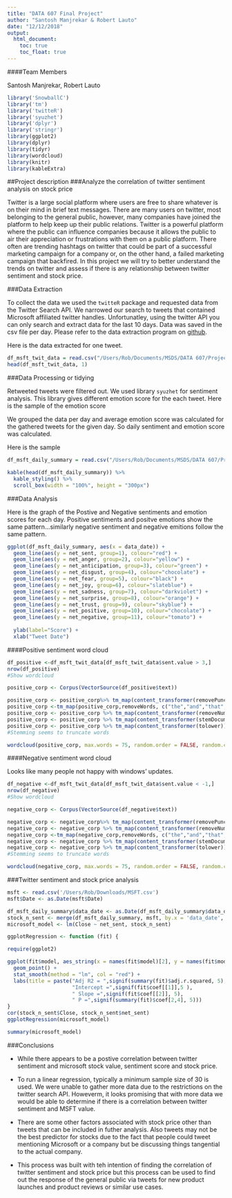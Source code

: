 ```yaml
---
title: "DATA 607 Final Project"
author: "Santosh Manjrekar & Robert Lauto"
date: "12/12/2018"
output:
  html_document:
    toc: true
    toc_float: true
---
```

####Team Members

Santosh Manjrekar,
Robert Lauto 


```r
library('SnowballC')
library('tm')
library('twitteR')
library('syuzhet')
library('dplyr')
library('stringr')
library(ggplot2)
library(dplyr)
library(tidyr)
library(wordcloud)
library(knitr)
library(kableExtra)
```

##Project description
###Analyze the correlation of twitter sentiment analysis on stock price

Twitter is a large social platform where users are free to share whatever is on their mind in brief text messages. There are many users on twitter, most belonging to the general public, however, many companies have joined the platform to help keep up their public relations. Twitter is a powerful platform where the public can influence companies because it allows the public to air their appreciation or frustrations with them on a public platform. There often are trending hashtags on twitter that could be part of a successful marketing campaign for a company or, on the other hand, a failed marketing campaign that backfired. In this project we will try to better understand the trends on twitter and assess if there is any relationship between twitter sentiment and stock price.

###Data Extraction

To collect the data we used the `twitteR` package and requested data from the Twitter Search API. We narrowed our search to tweets that contained Microsoft affiliated twitter handles. Unfortunatley, using the twitter API you can only search and extract data for the last 10 days. Data was saved in the csv file per day. Please refer to the data extraction program on [github](https://github.com/santoshmanjrekar/data607/blob/master/twitter_data_extraction.rmd).


Here is the data extracted for one tweet.

```r
df_msft_twit_data = read.csv("/Users/Rob/Documents/MSDS/DATA 607/Projects/final_project/MSFT- 2018-12-11 -twitt-emotion-senti-data.csv")
head(df_msft_twit_data, 1)

```


###Data Processing or tidying

Retweeted tweets were filtered out. We used library `syuzhet` for sentiment analysis. This library gives different emotion score for the each tweet. Here is the sample of the emotion score


We grouped the data per day and average emotion score was calculated for the gathered tweets for the given day. So daily sentiment and emotion score was calculated.

Here is the sample 
```r
df_msft_daily_summary = read.csv("/Users/Rob/Documents/MSDS/DATA 607/Projects/final_project/MSFT-twitt-final-summary.csv")

kable(head(df_msft_daily_summary)) %>%
  kable_styling() %>%
  scroll_box(width = "100%", height = "300px")
```


###Data Analysis

Here is the graph of the Postive and Negative sentiments and emotion scores for each day. Positive sentiments and positve emotions show the same pattern...similarly negative sentiment and negative emitions follow the same pattern.
```r
ggplot(df_msft_daily_summary, aes(x = data_date)) + 
  geom_line(aes(y = net_sent, group=1), colour="red") +
  geom_line(aes(y = net_anger, group=2), colour="yellow") +
  geom_line(aes(y = net_anticipation, group=3), colour="green") +
  geom_line(aes(y = net_disgust, group=4), colour="chocolate") +
  geom_line(aes(y = net_fear, group=5), colour="black") +
  geom_line(aes(y = net_joy, group=6), colour="slateblue") +
  geom_line(aes(y = net_sadness, group=7), colour="darkviolet") +
  geom_line(aes(y = net_surprise, group=8), colour="orange") +
  geom_line(aes(y = net_trust, group=9), colour="skyblue") +
  geom_line(aes(y = net_positive, group=10), colour="chocolate") +
  geom_line(aes(y = net_negative, group=11), colour="tomato") +
  
  ylab(label="Score") + 
  xlab("Tweet Date")

```


####Positive sentiment word cloud

```r
df_positive <-df_msft_twit_data[df_msft_twit_data$sent.value > 3,]
nrow(df_positive)
#Show wordcloud

positive_corp <- Corpus(VectorSource(df_positive$text))

positive_corp <- positive_corp%>% tm_map(content_transformer(removePunctuation))
positive_corp <-tm_map(positive_corp,removeWords, c("the","and","that","this","was","with","for","your"))
positive_corp <- positive_corp %>% tm_map(content_transformer(removeNumbers))
positive_corp <- positive_corp %>% tm_map(content_transformer(stemDocument),  language = 'english')
positive_corp <- positive_corp %>% tm_map(content_transformer(tolower))
#Stemming seems to truncate words

wordcloud(positive_corp, max.words = 75, random.order = FALSE, random.color = TRUE,colors=palette())
```




####Negative sentiment word cloud

Looks like many people not happy with windows' updates.
```r

df_negative <-df_msft_twit_data[df_msft_twit_data$sent.value < -1,]
nrow(df_negative)
#Show wordcloud

negative_corp <- Corpus(VectorSource(df_negative$text))

negative_corp <- negative_corp%>% tm_map(content_transformer(removePunctuation))
negative_corp <- negative_corp %>% tm_map(content_transformer(removeNumbers))
negative_corp <-tm_map(negative_corp,removeWords, c("the","and","that","this","was","with","for","your"))
negative_corp <- negative_corp %>% tm_map(content_transformer(stemDocument),  language = 'english')
negative_corp <- negative_corp %>% tm_map(content_transformer(tolower))
#Stemming seems to truncate words

wordcloud(negative_corp, max.words = 75, random.order = FALSE, random.color = TRUE,colors=palette())
```


###Twitter sentiment and stock price analysis

```r
msft <- read.csv('/Users/Rob/Downloads/MSFT.csv')
msft$Date <- as.Date(msft$Date)

df_msft_daily_summary$data_date <- as.Date(df_msft_daily_summary$data_date)
stock_n_sent <- merge(df_msft_daily_summary, msft, by.x = 'data_date', by.y = 'Date')
microsoft_model <- lm(Close ~ net_sent, stock_n_sent)

ggplotRegression <- function (fit) {

require(ggplot2)

ggplot(fit$model, aes_string(x = names(fit$model)[2], y = names(fit$model)[1])) + 
  geom_point() +
  stat_smooth(method = "lm", col = "red") +
  labs(title = paste("Adj R2 = ",signif(summary(fit)$adj.r.squared, 5),
                     "Intercept =",signif(fit$coef[[1]],5 ),
                     " Slope =",signif(fit$coef[[2]], 5),
                     " P =",signif(summary(fit)$coef[2,4], 5)))
}
cor(stock_n_sent$Close, stock_n_sent$net_sent)
ggplotRegression(microsoft_model)
```
```r
summary(microsoft_model)
```

###Conclusions

- While there appears to be a postive correlation between twitter sentiment and microsoft stock value, sentiment score and stock price.

- To run a linear regression, typically a minimum sample size of 30 is used. We were unable to gather more data due to the restrictions on the twitter search API. Howeverm, it looks promising that with more data we would be able to determine if there is a correlation between twitter sentiment and MSFT value.

- There are some other factors associated with stock price other than tweets that can be included in futher analysis. Also tweets may not be the best predictor for stocks due to the fact that people could tweet mentioning Microsoft or a company but be discussing things tangential to the actual company.

- This process was built with teh intention of finding the correlation of twitter sentiment and stock price but this process can be used to find out the response of the general public via tweets for new product launches and product reviews or similar use cases.
